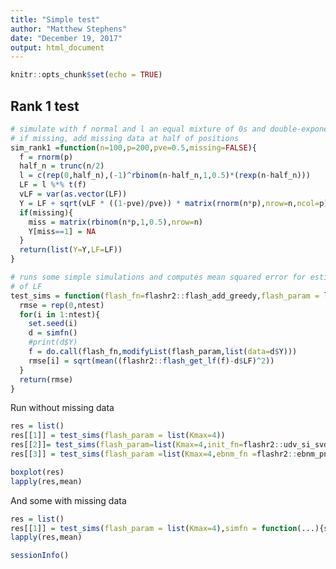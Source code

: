 ```yaml
---
title: "Simple test"
author: "Matthew Stephens"
date: "December 19, 2017"
output: html_document
---
```


```r
knitr::opts_chunk$set(echo = TRUE)
```

## Rank 1 test

```r
# simulate with f normal and l an equal mixture of 0s and double-exponential
# if missing, add missing data at half of positions
sim_rank1 =function(n=100,p=200,pve=0.5,missing=FALSE){
  f = rnorm(p)
  half_n = trunc(n/2)
  l = c(rep(0,half_n),(-1)^rbinom(n-half_n,1,0.5)*(rexp(n-half_n)))
  LF = l %*% t(f)
  vLF = var(as.vector(LF))
  Y = LF + sqrt(vLF * ((1-pve)/pve)) * matrix(rnorm(n*p),nrow=n,ncol=p)  
  if(missing){
    miss = matrix(rbinom(n*p,1,0.5),nrow=n)
    Y[miss==1] = NA
  }
  return(list(Y=Y,LF=LF))
}

# runs some simple simulations and computes mean squared error for estimate
# of LF 
test_sims = function(flash_fn=flashr2::flash_add_greedy,flash_param = list(),simfn = sim_rank1, ntest=20){
  rmse = rep(0,ntest)
  for(i in 1:ntest){
    set.seed(i)
    d = simfn()
    #print(d$Y)
    f = do.call(flash_fn,modifyList(flash_param,list(data=d$Y)))
    rmse[i] = sqrt(mean((flashr2::flash_get_lf(f)-d$LF)^2))
  }
  return(rmse)
}
```

Run without missing data
```r
res = list()
res[[1]] = test_sims(flash_param = list(Kmax=4))
res[[2]]= test_sims(flash_param=list(Kmax=4,init_fn=flashr2::udv_si_svd))
res[[3]] = test_sims(flash_param =list(Kmax=4,ebnm_fn =flashr2::ebnm_pn))

boxplot(res)
lapply(res,mean)
```


And some with missing data
```r
res = list()
res[[1]] = test_sims(flash_param = list(Kmax=4),simfn = function(...){sim_rank1(...,missing=TRUE)})
lapply(res,mean)
```

```r
sessionInfo()
```

